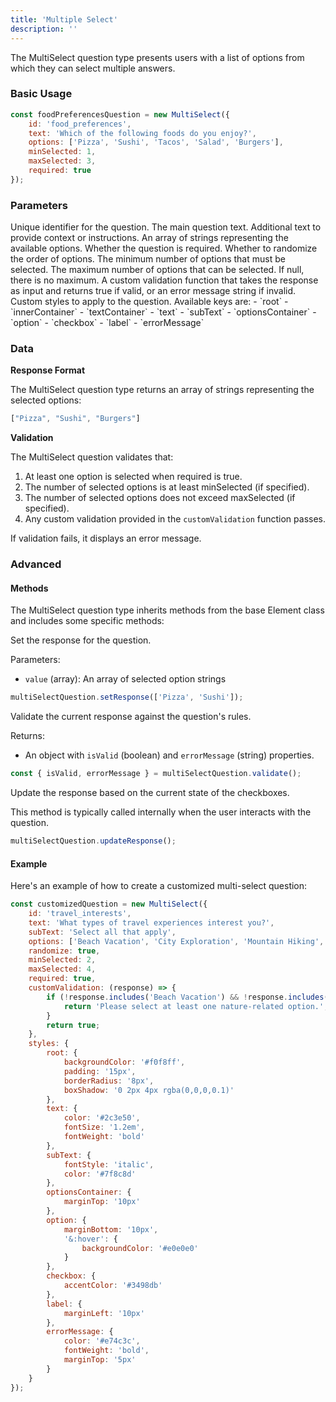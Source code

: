 ```yaml
---
title: 'Multiple Select'
description: ''
---
```


The MultiSelect question type presents users with a list of options from which they can select multiple answers.

### Basic Usage

```javascript
const foodPreferencesQuestion = new MultiSelect({
    id: 'food_preferences',
    text: 'Which of the following foods do you enjoy?',
    options: ['Pizza', 'Sushi', 'Tacos', 'Salad', 'Burgers'],
    minSelected: 1,
    maxSelected: 3,
    required: true
});
```

### Parameters

<ParamField path="id" type="string" required>
  Unique identifier for the question.
</ParamField>

<ParamField path="text" type="string" required>
  The main question text.
</ParamField>

<ParamField path="subText" type="string" default="">
  Additional text to provide context or instructions.
</ParamField>

<ParamField path="options" type="array" required>
  An array of strings representing the available options.
</ParamField>

<ParamField path="required" type="boolean" default="true">
  Whether the question is required.
</ParamField>

<ParamField path="randomize" type="boolean" default="false">
  Whether to randomize the order of options.
</ParamField>

<ParamField path="minSelected" type="integer" default="0">
  The minimum number of options that must be selected.
</ParamField>

<ParamField path="maxSelected" type="integer">
  The maximum number of options that can be selected. If null, there is no maximum.
</ParamField>

<ParamField path="customValidation" type="function">
  A custom validation function that takes the response as input and returns true if valid, or an error message string if invalid.
</ParamField>

<ParamField path="styles" type="object">
  Custom styles to apply to the question. Available keys are:
  - `root`
  - `innerContainer`
  - `textContainer`
  - `text`
  - `subText`
  - `optionsContainer`
  - `option`
  - `checkbox`
  - `label`
  - `errorMessage`
</ParamField>

### Data

**Response Format**

The MultiSelect question type returns an array of strings representing the selected options:

```javascript
["Pizza", "Sushi", "Burgers"]
```

**Validation**

The MultiSelect question validates that:
1. At least one option is selected when required is true.
2. The number of selected options is at least minSelected (if specified).
3. The number of selected options does not exceed maxSelected (if specified).
4. Any custom validation provided in the `customValidation` function passes.

If validation fails, it displays an error message.

### Advanced

#### Methods

The MultiSelect question type inherits methods from the base Element class and includes some specific methods:

<ParamField path="setResponse" type="function">
  Set the response for the question.

  Parameters:
  - `value` (array): An array of selected option strings

  ```javascript
  multiSelectQuestion.setResponse(['Pizza', 'Sushi']);
  ```
</ParamField>

<ParamField path="validate" type="function">
  Validate the current response against the question's rules.

  Returns:
  - An object with `isValid` (boolean) and `errorMessage` (string) properties.

  ```javascript
  const { isValid, errorMessage } = multiSelectQuestion.validate();
  ```
</ParamField>

<ParamField path="updateResponse" type="function">
  Update the response based on the current state of the checkboxes.

  This method is typically called internally when the user interacts with the question.

  ```javascript
  multiSelectQuestion.updateResponse();
  ```
</ParamField>

#### Example

Here's an example of how to create a customized multi-select question:

```javascript
const customizedQuestion = new MultiSelect({
    id: 'travel_interests',
    text: 'What types of travel experiences interest you?',
    subText: 'Select all that apply',
    options: ['Beach Vacation', 'City Exploration', 'Mountain Hiking', 'Cultural Tours', 'Adventure Sports'],
    randomize: true,
    minSelected: 2,
    maxSelected: 4,
    required: true,
    customValidation: (response) => {
        if (!response.includes('Beach Vacation') && !response.includes('Mountain Hiking')) {
            return 'Please select at least one nature-related option.';
        }
        return true;
    },
    styles: {
        root: { 
            backgroundColor: '#f0f8ff',
            padding: '15px',
            borderRadius: '8px',
            boxShadow: '0 2px 4px rgba(0,0,0,0.1)'
        },
        text: { 
            color: '#2c3e50',
            fontSize: '1.2em',
            fontWeight: 'bold'
        },
        subText: {
            fontStyle: 'italic',
            color: '#7f8c8d'
        },
        optionsContainer: {
            marginTop: '10px'
        },
        option: {
            marginBottom: '10px',
            '&:hover': {
                backgroundColor: '#e0e0e0'
            }
        },
        checkbox: {
            accentColor: '#3498db'
        },
        label: {
            marginLeft: '10px'
        },
        errorMessage: {
            color: '#e74c3c',
            fontWeight: 'bold',
            marginTop: '5px'
        }
    }
});
```